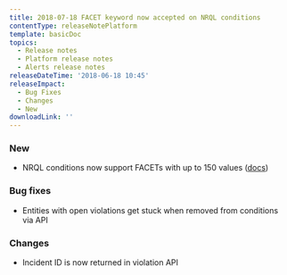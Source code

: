 ```yaml
---
title: 2018-07-18 FACET keyword now accepted on NRQL conditions
contentType: releaseNotePlatform
template: basicDoc
topics:
  - Release notes
  - Platform release notes
  - Alerts release notes
releaseDateTime: '2018-06-18 10:45'
releaseImpact:
  - Bug Fixes
  - Changes
  - New
downloadLink: ''
---
```


### New

*   NRQL conditions now support FACETs with up to 150 values ([docs](https://docs.newrelic.com/docs/alerts/new-relic-alerts/defining-conditions/create-alert-conditions-nrql-queries))

### Bug fixes

*   Entities with open violations get stuck when removed from conditions via API

### Changes

*   Incident ID is now returned in violation API